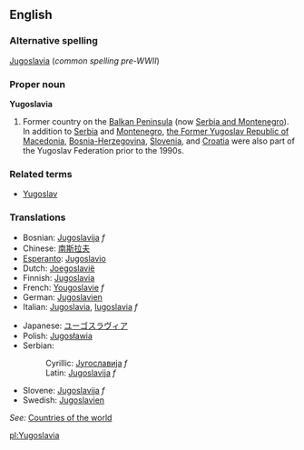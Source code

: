 ==English==

===Alternative spelling===
[[Jugoslavia]] (''common spelling pre-WWII'')

===Proper noun===
'''Yugoslavia'''

# Former country on the [[Balkan Peninsula]] (now [[Serbia and Montenegro]]). In addition to [[Serbia]] and [[Montenegro]], [[Macedonia|the Former Yugoslav Republic of Macedonia]], [[Bosnia and Herzegovina|Bosnia-Herzegovina]], [[Slovenia]], and [[Croatia]] were also part of the Yugoslav Federation prior to the 1990s.

===Related terms===
*[[Yugoslav]]

===Translations===
{{top}}
*Bosnian: [[Jugoslavija]] ''f''
*Chinese: [[南斯拉夫]]
*[[Esperanto]]: [[Jugoslavio]]
*Dutch: [[Joegoslavië]]
*Finnish: [[Jugoslavia]]
*French: [[Yougoslavie]] ''f''
*German: [[Jugoslavien]]
*Italian: [[Jugoslavia]], [[Iugoslavia]] ''f''
{{mid}}
*Japanese: [[ユーゴスラヴィア]]
*Polish: [[Jugosławia]]
*Serbian:
*:Cyrillic: [[Југославија]] ''f''
*:Latin: [[Jugoslavija]] ''f''
*Slovene: [[Jugoslavija]] ''f''
*Swedish: [[Jugoslavien]]
{{bottom}}

''See:'' [[Countries of the world]]

[[pl:Yugoslavia]]